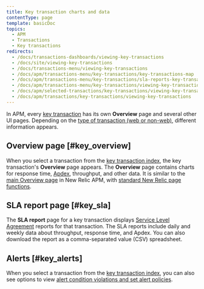```yaml
---
title: Key transaction charts and data
contentType: page
template: basicDoc
topics:
  - APM
  - Transactions
  - Key transactions
redirects:
  - /docs/transactions-dashboards/viewing-key-transactions
  - /docs/site/viewing-key-transactions
  - /docs/transactions-menu/viewing-key-transactions
  - /docs/apm/transactions-menu/key-transactions/key-transactions-map
  - /docs/apm/transactions-menu/key-transactions/sla-reports-key-transactions
  - /docs/apm/transactions-menu/key-transactions/viewing-key-transactions
  - /docs/apm/selected-transactions/key-transactions/viewing-key-transactions
  - /docs/apm/transactions/key-transactions/viewing-key-transactions
---
```


In APM, every [key transaction](/docs/apm/transactions/key-transactions/key-transactions-tracking-important-transactions-or-events) has its own **Overview** page and several other UI pages. Depending on the [type of transaction (web or non-web)](/docs/apm/transactions/intro-transactions/transactions-new-relic-apm), different information appears.

## Overview page [#key_overview]

When you select a transaction from the [key transaction index](/docs/apm/transactions/key-transactions/key-transactions-tracking-important-transactions-or-events#find), the key transaction's **Overview** page appears. The **Overview** page contains charts for response time, [Apdex](/docs/apm/new-relic-apm/apdex/apdex-measuring-user-satisfaction), throughput, and other data. It is similar to the [main Overview page](/docs/apm/applications-menu/monitoring/apm-overview-page) in New Relic APM, with [standard New Relic page functions](/docs/data-analysis/user-interface-functions/view-your-data/standard-page-functions).

## SLA report page [#key_sla]

The **SLA report** page for a key transaction displays [Service Level Agreement](/docs/apm/reports/service-level-agreements/apm-sla-reports-dashboard) reports for that transaction. The SLA reports include daily and weekly data about throughput, response time, and Apdex. You can also download the report as a comma-separated value (CSV) spreadsheet.

## Alerts [#key_alerts]

When you select a transaction from the [key transaction index](/docs/apm/transactions/key-transactions/key-transactions-tracking-important-transactions-or-events#find), you can also see options to view [alert condition violations and set alert policies](/docs/apm/transactions/key-transactions/view-key-transactions-alert-information).
